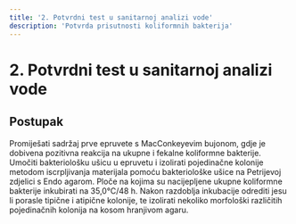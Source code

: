 ```yaml
---
title: '2. Potvrdni test u sanitarnoj analizi vode'
description: 'Potvrda prisutnosti koliformnih bakterija'
---
```


# 2. Potvrdni test u sanitarnoj analizi vode

## Postupak

Promiješati sadržaj prve epruvete s MacConkeyevim bujonom, gdje je dobivena pozitivna reakcija na ukupne i fekalne koliformne bakterije. Umočiti bakteriološku ušicu u epruvetu i izolirati pojedinačne kolonije metodom iscrpljivanja materijala pomoću bakteriološke ušice na Petrijevoj zdjelici s Endo agarom. Ploče na kojima su nacijepljene ukupne koliformne bakterije inkubirati na 35,0°C/48 h. Nakon razdoblja inkubacije odrediti jesu li porasle tipične i atipične kolonije, te izolirati nekoliko morfološki različitih pojedinačnih kolonija na kosom hranjivom agaru.
